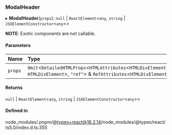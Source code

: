 ### ModalHeader

▸ **ModalHeader**(`props`): `null` \| `ReactElement`\<`any`, `string` \| `JSXElementConstructor`\<`any`\>\>

**NOTE**: Exotic components are not callable.

#### Parameters

| Name    | Type                                                                                                                                   |
| :------ | :------------------------------------------------------------------------------------------------------------------------------------- |
| `props` | `Omit`\<`DetailedHTMLProps`\<`HTMLAttributes`\<`HTMLDivElement`\>, `HTMLDivElement`\>, `"ref"`\> & `RefAttributes`\<`HTMLDivElement`\> |

#### Returns

`null` \| `ReactElement`\<`any`, `string` \| `JSXElementConstructor`\<`any`\>\>

#### Defined in

node_modules/.pnpm/@types+react@18.2.14/node_modules/@types/react/ts5.0/index.d.ts:355
